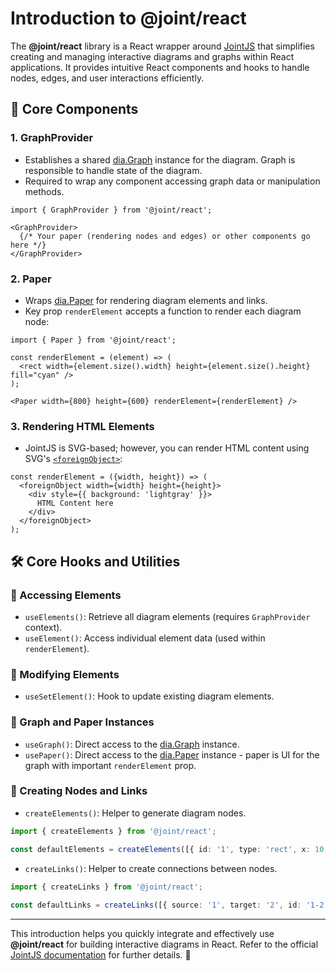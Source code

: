 

<Meta title="Introduction" />

# Introduction to @joint/react

The **@joint/react** library is a React wrapper around [JointJS](https://www.jointjs.com/) that simplifies creating and managing interactive diagrams and graphs within React applications. It provides intuitive React components and hooks to handle nodes, edges, and user interactions efficiently.

## 📌 Core Components

### 1. **GraphProvider**
- Establishes a shared [dia.Graph](https://docs.jointjs.com/api/dia/Graph/) instance for the diagram. Graph is responsible to handle state of the diagram.
- Required to wrap any component accessing graph data or manipulation methods.

```tsx
import { GraphProvider } from '@joint/react';

<GraphProvider>
  {/* Your paper (rendering nodes and edges) or other components go here */}
</GraphProvider>
```

### 2. **Paper**
- Wraps [dia.Paper](https://docs.jointjs.com/learn/quickstart/paper/) for rendering diagram elements and links.
- Key prop `renderElement` accepts a function to render each diagram node:

```tsx
import { Paper } from '@joint/react';

const renderElement = (element) => (
  <rect width={element.size().width} height={element.size().height} fill="cyan" />
);

<Paper width={800} height={600} renderElement={renderElement} />
```

### 3. **Rendering HTML Elements**
- JointJS is SVG-based; however, you can render HTML content using SVG's [`<foreignObject>`](https://developer.mozilla.org/en-US/docs/Web/SVG/Element/foreignObject):

```tsx
const renderElement = ({width, height}) => (
  <foreignObject width={width} height={height}>
    <div style={{ background: 'lightgray' }}>
      HTML Content here
    </div>
  </foreignObject>
);
```

## 🛠️ Core Hooks and Utilities

### 🔹 Accessing Elements
- `useElements()`: Retrieve all diagram elements (requires `GraphProvider` context).
- `useElement()`: Access individual element data (used within `renderElement`).

### 🔹 Modifying Elements
- `useSetElement()`: Hook to update existing diagram elements.

### 🔹 Graph and Paper Instances
- `useGraph()`: Direct access to the [dia.Graph](https://docs.jointjs.com/api/dia/Graph/) instance.
- `usePaper()`: Direct access to the [dia.Paper](https://docs.jointjs.com/learn/quickstart/paper) instance - paper is UI for the graph with important `renderElement` prop.

### 🔹 Creating Nodes and Links
- `createElements()`: Helper to generate diagram nodes.
```ts
import { createElements } from '@joint/react';

const defaultElements = createElements([{ id: '1', type: 'rect', x: 10, y: 10, width: 100, height: 100 }]);
  ```
- `createLinks()`: Helper to create connections between nodes.
```ts
import { createLinks } from '@joint/react';
  
const defaultLinks = createLinks([{ source: '1', target: '2', id: '1-2' }]);
```
---

This introduction helps you quickly integrate and effectively use **@joint/react** for building interactive diagrams in React. Refer to the official [JointJS documentation](https://docs.jointjs.com/) for further details. 🚀

